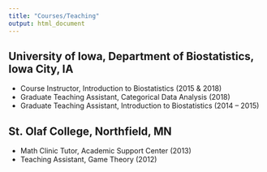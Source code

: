 ```yaml
---
title: "Courses/Teaching"
output: html_document
---
```


## University of Iowa, Department of Biostatistics, Iowa City, IA

- Course Instructor, Introduction to Biostatistics (2015 & 2018)
- Graduate Teaching Assistant, Categorical Data Analysis (2018)
- Graduate Teaching Assistant, Introduction to Biostatistics	(2014 – 2015)	 



## St. Olaf College, Northfield, MN

- Math Clinic Tutor, Academic Support Center (2013)
- Teaching Assistant, Game Theory	(2012)
